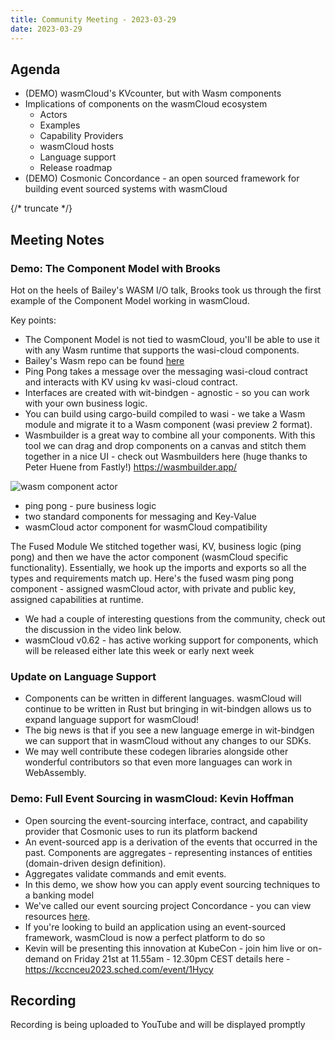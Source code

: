 ```yaml
---
title: Community Meeting - 2023-03-29
date: 2023-03-29
---
```


## Agenda

- (DEMO) wasmCloud's KVcounter, but with Wasm components
- Implications of components on the wasmCloud ecosystem
  - Actors
  - Examples
  - Capability Providers
  - wasmCloud hosts
  - Language support
  - Release roadmap
- (DEMO) Cosmonic Concordance - an open sourced framework for building event sourced systems with wasmCloud

{/* truncate */}

## Meeting Notes

### Demo: The Component Model with Brooks

Hot on the heels of Bailey's WASM I/O talk, Brooks took us through the first example of the Component Model working in wasmCloud.

Key points:

- The Component Model is not tied to wasmCloud, you'll be able to use it with any Wasm runtime that supports the wasi-cloud components.
- Bailey's Wasm repo can be found [here](https://github.com/ricochet/wasmio-2023/tree/main)
- Ping Pong takes a message over the messaging wasi-cloud contract and interacts with KV using kv wasi-cloud contract.
- Interfaces are created with wit-bindgen - agnostic - so you can work with your own business logic.
- You can build using cargo-build compiled to wasi - we take a Wasm module and migrate it to a Wasm component (wasi preview 2 format).
- Wasmbuilder is a great way to combine all your components. With this tool we can drag and drop components on a canvas and stitch them together in a nice UI - check out Wasmbuilders here (huge thanks to Peter Huene from Fastly!) https://wasmbuilder.app/

![wasm component actor](https://raw.githubusercontent.com/ricochet/wasmio-2023/main/docs/img/wasmbuilder.app.png)

- ping pong - pure business logic
- two standard components for messaging and Key-Value
- wasmCloud actor component for wasmCloud compatibility

The Fused Module
We stitched together wasi, KV, business logic (ping pong) and then we have the actor component (wasmCloud specific functionality). Essentially, we hook up the imports and exports so all the types and requirements match up. Here's the fused wasm ping pong component - assigned wasmCloud actor, with private and public key, assigned capabilities at runtime.

- We had a couple of interesting questions from the community, check out the discussion in the video link below.
- wasmCloud v0.62 - has active working support for components, which will be released either late this week or early next week

### Update on Language Support

- Components can be written in different languages. wasmCloud will continue to be written in Rust but bringing in wit-bindgen allows us to expand language support for wasmCloud!
- The big news is that if you see a new language emerge in wit-bindgen we can support that in wasmCloud without any changes to our SDKs.
- We may well contribute these codegen libraries alongside other wonderful contributors so that even more languages can work in WebAssembly.

### Demo: Full Event Sourcing in wasmCloud: Kevin Hoffman

- Open sourcing the event-sourcing interface, contract, and capability provider that Cosmonic uses to run its platform backend
- An event-sourced app is a derivation of the events that occurred in the past. Components are aggregates - representing instances of entities (domain-driven design definition).
- Aggregates validate commands and emit events.
- In this demo, we show how you can apply event sourcing techniques to a banking model
- We've called our event sourcing project Concordance - you can view resources [here](https://github.com/cosmonic/concordance/tree/main).
- If you're looking to build an application using an event-sourced framework, wasmCloud is now a perfect platform to do so
- Kevin will be presenting this innovation at KubeCon - join him live or on-demand on Friday 21st at 11.55am - 12.30pm CEST details here - https://kccnceu2023.sched.com/event/1Hycy

## Recording

Recording is being uploaded to YouTube and will be displayed promptly

<YouTube url="https://www.youtube.com/watch?v=vH19flx7l84" />
